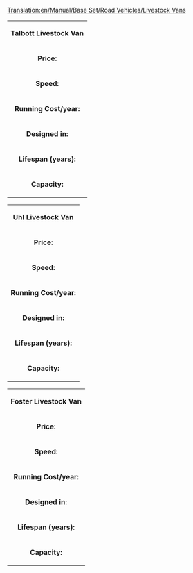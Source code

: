 [[Translation:en/Manual/Base Set/Road Vehicles/Livestock Vans]]
{|
| colspan=2 align=center| '''Talbott Livestock Van'''
|-
| '''Price:'''|| £4,305 ($8,610) 
|-
| '''Speed:''' || 30 mph (48 km/h)
|-
| '''Running Cost/year:'''||£421 ($842)
|-
| '''Designed in:'''||1935
|-
| '''Lifespan (years):'''||15
|-
| '''Capacity:'''||14 items of livestock
|}

{|
| colspan=2 align=center| '''Uhl Livestock Van'''
|-
| '''Price:'''|| £5,330 ($10,660) 
|-
| '''Speed:''' || 55 mph (88 km/h)
|-
| '''Running Cost/year:'''||£787 ($1,574)
|-
| '''Designed in:'''||1980
|-
| '''Lifespan (years):'''||15
|-
| '''Capacity:'''||16 items of livestock
|}

{|
| colspan=2 align=center| '''Foster Livestock Van'''
|-
| '''Price:'''|| £5,740 ($11,480) 
|-
| '''Speed:''' || 70 mph (112 km/h)
|-
| '''Running Cost/year:'''||£1,125 ($2,250)
|-
| '''Designed in:'''||2022
|-
| '''Lifespan (years):'''||15
|-
| '''Capacity:'''||18 items of livestock
|}
